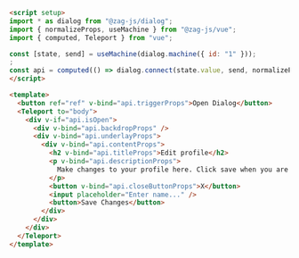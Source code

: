 ```md
<script setup>
import * as dialog from "@zag-js/dialog";
import { normalizeProps, useMachine } from "@zag-js/vue";
import { computed, Teleport } from "vue";

const [state, send] = useMachine(dialog.machine({ id: "1" }));
;
const api = computed(() => dialog.connect(state.value, send, normalizeProps));
</script>

<template>
  <button ref="ref" v-bind="api.triggerProps">Open Dialog</button>
  <Teleport to="body">
    <div v-if="api.isOpen">
      <div v-bind="api.backdropProps" />
      <div v-bind="api.underlayProps">
        <div v-bind="api.contentProps">
          <h2 v-bind="api.titleProps">Edit profile</h2>
          <p v-bind="api.descriptionProps">
            Make changes to your profile here. Click save when you are done.
          </p>
          <button v-bind="api.closeButtonProps">X</button>
          <input placeholder="Enter name..." />
          <button>Save Changes</button>
        </div>
      </div>
    </div>
  </Teleport>
</template>
```

